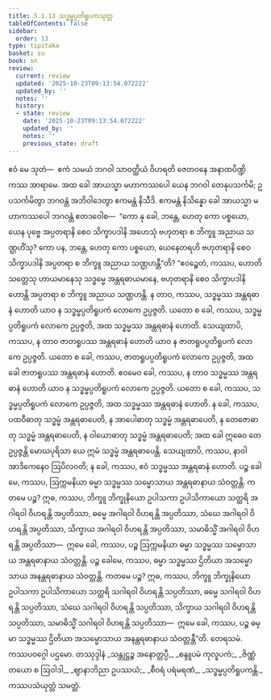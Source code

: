```yaml
---
title: 5.1.13 သဒ္ဓမ္မပ္ပတိရူပကသုတ္တ
tableOfContents: false
sidebar:
  order: 13
type: tipitaka
basket: su
book: sn
review:
  current: review
  updated: '2025-10-23T09:13:54.072222'
  updated_by: ''
  notes: ''
  history:
  - state: review
    date: '2025-10-23T09:13:54.072222'
    updated_by: ''
    notes: ''
    previous_state: draft
---
```



<ReviewStatus review={frontmatter.review} showDetails={true} />

<HypothesisAnnotation frontmatter={frontmatter} />

<DynamicBreadcrumb />

<Division number="156" book="sn" e="ch" v="18" p="302">

<Paragraph number="1010" book="sn">
ဧဝံ မေ သုတံ—  ဧကံ သမယံ ဘဂဝါ သာဝတ္ထိယံ ဝိဟရတိ ဇေတဝနေ အနာထပိဏ္ဍိကဿ အာရာမေ. အထ ခေါ အာယသ္မာ မဟာကဿပေါ ယေန ဘဂဝါ တေနုပသင်္ကမိ; ဥပသင်္ကမိတွာ ဘဂဝန္တံ အဘိဝါဒေတွာ ဧကမန္တံ နိသီဒိ. ဧကမန္တံ နိသိန္နော ခေါ အာယသ္မာ မဟာကဿပေါ ဘဂဝန္တံ ဧတဒဝေါစ—  “ကော နု ခေါ, ဘန္တေ, ဟေတု ကော ပစ္စယော, ယေန ပုဗ္ဗေ အပ္ပတရာနိ စေဝ သိက္ခာပဒါနိ အဟေသုံ ဗဟုတရာ စ ဘိက္ခူ အညာယ သဏ္ဌဟိံသု? ကော ပန, ဘန္တေ, ဟေတု ကော ပစ္စယော, ယေနေတရဟိ ဗဟုတရာနိ စေဝ သိက္ခာပဒါနိ အပ္ပတရာ စ ဘိက္ခူ အညာယ သဏ္ဌဟန္တီ”တိ? “ဧဝဉ္စေတံ, ကဿပ, ဟောတိ သတ္တေသု ဟာယမာနေသု သဒ္ဓမ္မေ အန္တရဓာယမာနေ, ဗဟုတရာနိ စေဝ သိက္ခာပဒါနိ ဟောန္တိ အပ္ပတရာ စ ဘိက္ခူ အညာယ သဏ္ဌဟန္တိ. န တာဝ, ကဿပ, သဒ္ဓမ္မဿ အန္တရဓာနံ ဟောတိ ယာဝ န သဒ္ဓမ္မပ္ပတိရူပကံ လောကေ ဥပ္ပဇ္ဇတိ. ယတော စ ခေါ, ကဿပ, သဒ္ဓမ္မပ္ပတိရူပကံ လောကေ ဥပ္ပဇ္ဇတိ, အထ သဒ္ဓမ္မဿ အန္တရဓာနံ ဟောတိ.
</Paragraph>

<Paragraph number="1011" book="sn">
သေယျထာပိ, ကဿပ, န တာဝ ဇာတရူပဿ အန္တရဓာနံ ဟောတိ ယာဝ န ဇာတရူပပ္ပတိရူပကံ လောကေ ဥပ္ပဇ္ဇတိ. ယတော စ ခေါ, ကဿပ, ဇာတရူပပ္ပတိရူပကံ လောကေ ဥပ္ပဇ္ဇတိ, အထ ခေါ ဇာတရူပဿ အန္တရဓာနံ ဟောတိ. ဧဝမေဝ ခေါ, ကဿပ, န တာဝ သဒ္ဓမ္မဿ အန္တရဓာနံ ဟောတိ ယာဝ န သဒ္ဓမ္မပ္ပတိရူပကံ လောကေ ဥပ္ပဇ္ဇတိ. ယတော စ ခေါ, ကဿပ, သဒ္ဓမ္မပ္ပတိရူပကံ လောကေ ဥပ္ပဇ္ဇတိ, အထ သဒ္ဓမ္မဿ အန္တရဓာနံ ဟောတိ.
</Paragraph>

<Paragraph number="1012" book="sn">
န ခေါ, ကဿပ, ပထဝီဓာတု သဒ္ဓမ္မံ အန္တရဓာပေတိ, န အာပေါဓာတု သဒ္ဓမ္မံ အန္တရဓာပေတိ, န တေဇောဓာတု သဒ္ဓမ္မံ အန္တရဓာပေတိ, န ဝါယောဓာတု သဒ္ဓမ္မံ အန္တရဓာပေတိ; အထ ခေါ ဣဓေဝ တေ ဥပ္ပဇ္ဇန္တိ မောဃပုရိသာ ယေ ဣမံ သဒ္ဓမ္မံ အန္တရဓာပေန္တိ. သေယျထာပိ, ကဿပ, နာဝါ အာဒိကေနေဝ ဩပိလဝတိ; န ခေါ, ကဿပ, ဧဝံ သဒ္ဓမ္မဿ အန္တရဓာနံ ဟောတိ.
</Paragraph>

<Paragraph number="1013" book="sn">
ပဉ္စ ခေါမေ, ကဿပ, ဩက္ကမနိယာ ဓမ္မာ သဒ္ဓမ္မဿ သမ္မောသာယ အန္တရဓာနာယ သံဝတ္တန္တိ. ကတမေ ပဉ္စ? ဣဓ, ကဿပ, ဘိက္ခူ ဘိက္ခုနိယော ဥပါသကာ ဥပါသိကာယော သတ္ထရိ အဂါရဝါ ဝိဟရန္တိ အပ္ပတိဿာ, ဓမ္မေ အဂါရဝါ ဝိဟရန္တိ အပ္ပတိဿာ, သံဃေ အဂါရဝါ ဝိဟရန္တိ အပ္ပတိဿာ, သိက္ခာယ အဂါရဝါ ဝိဟရန္တိ အပ္ပတိဿာ, သမာဓိသ္မိံ အဂါရဝါ ဝိဟရန္တိ အပ္ပတိဿာ—  ဣမေ ခေါ, ကဿပ, ပဉ္စ ဩက္ကမနိယာ ဓမ္မာ သဒ္ဓမ္မဿ သမ္မောသာယ အန္တရဓာနာယ သံဝတ္တန္တိ.
</Paragraph>

<Paragraph number="1014" book="sn">
ပဉ္စ ခေါမေ, ကဿပ, ဓမ္မာ သဒ္ဓမ္မဿ ဌိတိယာ အသမ္မောသာယ အနန္တရဓာနာယ သံဝတ္တန္တိ. ကတမေ ပဉ္စ? ဣဓ, ကဿပ, ဘိက္ခူ ဘိက္ခုနိယော ဥပါသကာ ဥပါသိကာယော သတ္ထရိ သဂါရဝါ ဝိဟရန္တိ သပ္ပတိဿာ, ဓမ္မေ သဂါရဝါ ဝိဟရန္တိ သပ္ပတိဿာ, သံဃေ သဂါရဝါ ဝိဟရန္တိ သပ္ပတိဿာ, သိက္ခာယ သဂါရဝါ ဝိဟရန္တိ သပ္ပတိဿာ, သမာဓိသ္မိံ သဂါရဝါ ဝိဟရန္တိ သပ္ပတိဿာ—  ဣမေ ခေါ, ကဿပ, ပဉ္စ ဓမ္မာ သဒ္ဓမ္မဿ ဌိတိယာ အသမ္မောသာယ အနန္တရဓာနာယ သံဝတ္တန္တီ”တိ.

</Paragraph>
</Division>

<Paragraph number="1015" type="center" book="sn">
တေရသမံ.



</Paragraph>

<Paragraph number="1016" type="center" book="sn">
ကဿပဝဂ္ဂေါ ပဌမော.



</Paragraph>

<Paragraph number="1017" type="center" book="sn">
တဿုဒ္ဒါနံ


</Paragraph>

<Paragraph number="1018" type="verses" book="sn">
_သန္တုဋ္ဌဉ္စ အနောတ္တပ္ပီ,_  
_စန္ဒူပမံ ကုလူပကံ;_  
_ဇိဏ္ဏံ တယော စ ဩဝါဒါ,_  
_ဈာနာဘိညာ ဥပဿယံ;_  
_စီဝရံ ပရံမရဏံ,_  
_သဒ္ဓမ္မပ္ပတိရူပကန္တိ._  


</Paragraph>

<Paragraph number="1019" type="center" book="sn">
ကဿပသံယုတ္တံ သမတ္တံ.
</Paragraph>